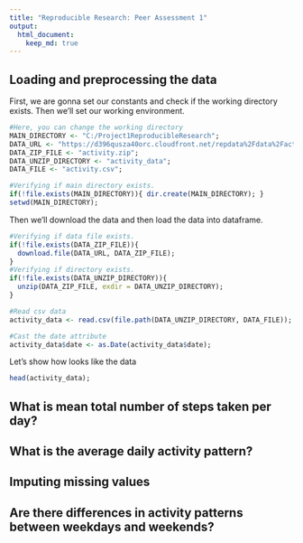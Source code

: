 ```yaml
---
title: "Reproducible Research: Peer Assessment 1"
output: 
  html_document:
    keep_md: true
---
```



## Loading and preprocessing the data
First, we are gonna set our constants and check if the working directory exists. Then we'll set our working environment.

```r
#Here, you can change the working directory
MAIN_DIRECTORY <- "C:/Project1ReproducibleResearch";
DATA_URL <- "https://d396qusza40orc.cloudfront.net/repdata%2Fdata%2Factivity.zip";
DATA_ZIP_FILE <- "activity.zip";
DATA_UNZIP_DIRECTORY <- "activity_data";
DATA_FILE <- "activity.csv";

#Verifying if main directory exists.
if(!file.exists(MAIN_DIRECTORY)){ dir.create(MAIN_DIRECTORY); }
setwd(MAIN_DIRECTORY);
```

Then we'll download the data and then load the data into dataframe.

```r
#Verifying if data file exists.
if(!file.exists(DATA_ZIP_FILE)){
  download.file(DATA_URL, DATA_ZIP_FILE);
}
#Verifying if directory exists.
if(!file.exists(DATA_UNZIP_DIRECTORY)){
  unzip(DATA_ZIP_FILE, exdir = DATA_UNZIP_DIRECTORY);
}

#Read csv data
activity_data <- read.csv(file.path(DATA_UNZIP_DIRECTORY, DATA_FILE));

#Cast the date attribute
activity_data$date <- as.Date(activity_data$date);
```

Let's show how looks like the data
```r
head(activity_data);
```

## What is mean total number of steps taken per day?



## What is the average daily activity pattern?



## Imputing missing values



## Are there differences in activity patterns between weekdays and weekends?
